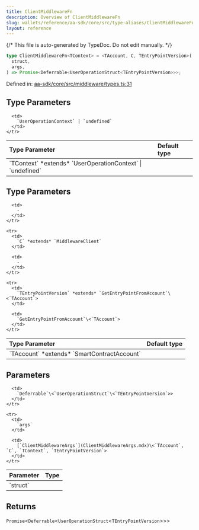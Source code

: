 ```yaml
---
title: ClientMiddlewareFn
description: Overview of ClientMiddlewareFn
slug: wallets/reference/aa-sdk/core/src/type-aliases/ClientMiddlewareFn
layout: reference
---
```


{/* This file is auto-generated by TypeDoc. Do not edit manually. */}

```ts
type ClientMiddlewareFn<TContext> = <TAccount, C, TEntryPointVersion>(
  struct,
  args,
) => Promise<Deferrable<UserOperationStruct<TEntryPointVersion>>>;
```

Defined in: [aa-sdk/core/src/middleware/types.ts:31](https://github.com/alchemyplatform/aa-sdk/blob/9f926c402d1661309abbf8eae8431e52e8c5e53f/aa-sdk/core/src/middleware/types.ts#L31)

## Type Parameters

<table>
  <thead>
    <tr>
      <th align="left">Type Parameter</th>
      <th align="left">Default type</th>
    </tr>
  </thead>

  <tbody>
    <tr>
      <td>
        `TContext` *extends* `UserOperationContext` | `undefined`
      </td>

      <td>
        `UserOperationContext` | `undefined`
      </td>
    </tr>

  </tbody>
</table>

## Type Parameters

<table>
  <thead>
    <tr>
      <th align="left">Type Parameter</th>
      <th align="left">Default type</th>
    </tr>
  </thead>

  <tbody>
    <tr>
      <td>
        `TAccount` *extends* `SmartContractAccount`
      </td>

      <td>
        ‐
      </td>
    </tr>

    <tr>
      <td>
        `C` *extends* `MiddlewareClient`
      </td>

      <td>
        ‐
      </td>
    </tr>

    <tr>
      <td>
        `TEntryPointVersion` *extends* `GetEntryPointFromAccount`\<`TAccount`>
      </td>

      <td>
        `GetEntryPointFromAccount`\<`TAccount`>
      </td>
    </tr>

  </tbody>
</table>

## Parameters

<table>
  <thead>
    <tr>
      <th align="left">Parameter</th>
      <th align="left">Type</th>
    </tr>
  </thead>

  <tbody>
    <tr>
      <td>
        `struct`
      </td>

      <td>
        `Deferrable`\<`UserOperationStruct`\<`TEntryPointVersion`>>
      </td>
    </tr>

    <tr>
      <td>
        `args`
      </td>

      <td>
        [`ClientMiddlewareArgs`](ClientMiddlewareArgs.mdx)\<`TAccount`, `C`, `TContext`, `TEntryPointVersion`>
      </td>
    </tr>

  </tbody>
</table>

## Returns

`Promise`\<`Deferrable`\<`UserOperationStruct`\<`TEntryPointVersion`>>>
